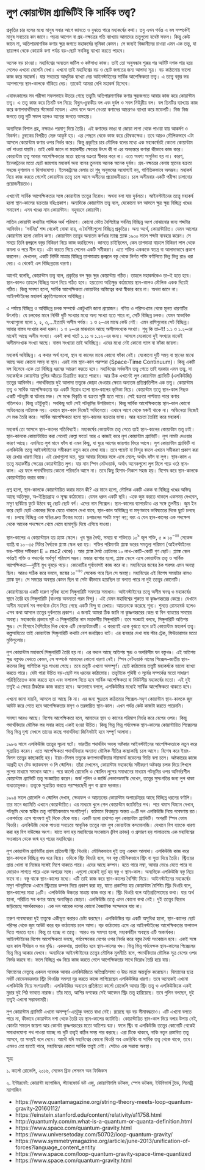 # লুপ কোয়ান্টাম গ্র্যাভিটিই কি সার্বিক তত্ত্ব?

প্রকৃতির চার বলের মধ্যে মানুষ সবার আগে জানতে ও বুঝতে পারে মহাকর্ষের কথা। তবু এখন পর্যন্ত এ বল সম্পর্কেই মানুষ সবচেয়ে কম জানে। পড়ন্ত আপেল বা গ্রহ-নক্ষত্রের গতি ব্যাখ্যায় আমাদের তত্ত্বগুলো যথেষ্ট সফল। কিন্তু কেউ জানে না, অতিপারমাণবিক কণার ক্ষুদ্র জগতে মহাকর্ষের ভূমিকা কেমন। সে জন্যই বিজ্ঞানীদের চাওয়া এমন এক তত্ত্ব, যা ছায়াপথ থেকে কোয়ার্ক কণা পর্যন্ত বড়-ছোট সবকিছু ব্যাখ্যা করতে পারবে।

অনেক বড় চাওয়া। মহাবিশ্বের অন্যতম জটিল ও কষ্টসাধ্য কাজ। তাই তো অনুসন্ধান শুরুর পর আটটি দশক পার হয়ে গেলেও এখনো মেলেনি দেখা। এখনো তাই মহাবিশ্বের বড় ও ছোট জগতের জন্য আলাদা সূত্র। বড় কাঠামোয় ভালো কাজ করে মহাকর্ষ। যার সবচেয়ে আধুনিক ব্যাখ্যা দেয় আইনস্টাইনের সার্বিক আপেক্ষিকতা তত্ত্ব। এ তত্ত্বে বস্তুর ভর আশপাশের স্থান-কালকে বাঁকিয়ে দেয়। তাকেই আমরা দেখি মহাকর্ষ হিসেবে।

এযাবৎকালের সব পরীক্ষা সফলভাবে উতরে গেছে তত্ত্বটি৷ অতিপারমাণবিক কণার ক্ষুদ্রজগতে আবার কাজ করে কোয়ান্টাম তত্ত্ব। এ তত্ত্ব কাজ করে তিনটি বল নিয়ে: বিদ্যুৎ–চুম্বকীয় বল এবং দুর্বল ও সবল নিউক্লীয় বল। বল তিনটির ব্যাখ্যায় কাজ করে কণাপদার্থবিদ্যার স্ট্যান্ডার্ড মডেল। এসব বলে অংশ নেওয়া কণাদের আচরণও ব্যাখ্যা করে মডেলটি। নিজ নিজ জগতে তত্ত্ব দুটি সফল হলেও অন্যের জগতে অসহায়।

অন্যদিকে বিশাল গ্রহ, নক্ষত্রও পরমাণু দিয়ে তৈরি। এই কণাদের ভাঙা বা জোড়া লাগা থেকে পাওয়া যায় আকর্ষণ ও বিকর্ষণ। চুম্বকের বিপরীত মেরু আকৃষ্ট হয়। এর পেছনে থেকে কাজ করে চৌম্বকক্ষেত্র। তবে আরও মৌলিকভাবে এটা আসলে কোয়ান্টাম কণার ওপর নির্ভর করে। কিন্তু প্রকৃতির চার মৌলিক বলের মধ্যে এক মহাকর্ষেরই কোনো কোয়ান্টাম ধর্ম পাওয়া যায়নি। তাই কেউ জানে না মহাকর্ষীয় ক্ষেত্রের উৎস কী বা এর অভ্যন্তরে কণারা কীভাবে কাজ করে। কোয়ান্টাম তত্ত্ব আবার আপেক্ষিকতার মতো স্থানের বক্রতা স্বীকার করে না। এতে অবশ্য অসুবিধা হয় না। কারণ, ইলেকট্রনের মতো ছোট জায়গায় মহাকর্ষ অন্য বলের তুলনায় অনেক অনেক দুর্বল। গ্রহ-নক্ষত্রের বেলায় স্থানের বক্রতা সহজে দৃশ্যমান ও হিসাবযোগ্য। ইলেকট্রনের বেলায় তা শুধু অনুভবের অযোগ্যই নয়, গাণিতিকভাবে অসম্ভব। মহাকর্ষ নিয়ে কাজ করতে গেলেই কোয়ান্টাম তত্ত্বে চলে আসে অসীমের প্রয়োজনীয়তা। চলে অসীমবার একটি পরীক্ষা চালানোর প্রয়োজনীয়তাও।

এখানেই সার্বিক আপেক্ষিকতার সঙ্গে কোয়ান্টাম তত্ত্বের বিরোধ। অথবা বলা যায় দুর্বলতা। আইনস্টাইনের তত্ত্বে মহাকর্ষ হলো স্থান-কালের বক্রতার বহিঃপ্রকাশ। অন্যদিকে কোয়ান্টাম তত্ত্ব বলে, যেকোনো বল আসলে ক্ষুদ্র ক্ষুদ্র বিচ্ছিন্ন খণ্ডের সমাবেশ। এসব খণ্ডের নাম কোয়ান্টাম। বহুবচনে কোয়ান্টা।

লাতিন কোয়ান্টা কথাটার শাব্দিক অর্থ পরিমাণ। কোনো ভৌত বৈশিষ্ট্যের সর্বনিম্ন বিচ্ছিন্ন অংশ বোঝানোর জন্য শব্দটার আবির্ভাব। ‘সর্বনিম্ন’ শব্দ থেকেই বোঝা যায়, এ বৈশিষ্ট্যগুলো বিচ্ছিন্ন প্রকৃতির। অন্য অর্থে, কোয়ান্টায়িত। যেমন আলোর কোয়ান্টাম হলো ফোটন কণা। কোয়ান্টাম তত্ত্বের অন্যতম কর্ণধার ম্যাক্স প্ল্যাঙ্ক ১৯০০ সালে শব্দটা ব্যবহার করেন। সে সময়ে তিনি জ্বলজ্বলে বস্তুর বিকিরণ নিয়ে কাজ করছিলেন। জানতে চাইছিলেন, কেন তাপমাত্রা বাড়লে বিকিরণ লাল থেকে কমলা ও পরে নীল হয়। এটা করতে গিয়ে পেলেন একটি সমীকরণ। এতে শক্তির একককে স্বতন্ত্র বা আলাদাভাবে প্রকাশ করলেন। দেখলেন, একটি নির্দিষ্ট মাত্রার বিচ্ছিন্ন তাপমাত্রায় জ্বলজ্বলে বস্তু থেকে নির্গত শক্তি বর্ণালিতে ভিন্ন ভিন্ন রঙে ধরা দেয়। এ থেকেই এল বিচ্ছিন্নতার ধারণা।

আগেই বলেছি, কোয়ান্টাম তত্ত্ব বলে, প্রকৃতির বল ক্ষুদ্র ক্ষুদ্র কোয়ান্টায় গঠিত। তাহলে মহাকর্ষকেও তা–ই হতে হবে। স্থান-কালও তাহলে বিচ্ছিন্ন অংশ নিয়ে গঠিত হবে। হয়তোবা অতিক্ষুদ্র কাঠামোয় স্থান-কালও মৌলিক একক দিয়েই গঠিত। কিন্তু সমস্যা হলো, সার্বিক আপেক্ষিকতা কোয়ান্টার অস্তিত্বের কথা স্বীকার করে না। অথবা জানে না। আইনস্টাইনের মহাকর্ষ প্রকৃতিগতভাবে অবিচ্ছিন্ন।

এ পর্যায়ে বিচ্ছিন্ন ও অবিচ্ছিন্ন চলক সম্পর্কে একটুখানি জানা প্রয়োজন। গণিত ও পরিসংখ্যান থেকে মূলত ধারণাটির উৎপত্তি। যে চলকের মানে নির্দিষ্ট দুটি সংখ্যার মধ্যে অন্য সংখ্যা হতে পারে না, সেটি বিচ্ছিন্ন চলক। যেমন স্বাভাবিক সংখ্যাগুলো হলো ১, ২, ৩,...ইত্যাদি অসীম পর্যন্ত। ১ ও ২–এর মাঝে কেউ নেই। এমন রাশিগুলোর সেট বিচ্ছিন্ন। আবার বাস্তব সংখ্যার কথা ধরুন। ১ ও ২–এর মাঝখানে আছে অসীমসংখ্যক সংখ্যা। শুধু কি তা–ই! ১.১ ও ১.২–এর মাঝেই আছে অসীম সংখ্যা। একই কথা খাটে ১.১১ ও ১.১২-এর জন্য। আসলে যেকোনো দুই সংখ্যার মাঝেই অসীমসংখ্যক সংখ্যা আছে। বাস্তব সংখ্যারা তাই অবিচ্ছিন্ন। এদের মধ্যে নেই কোনো গ্যাপ বা ফাঁকা জায়গা।

মহাকর্ষ অবিচ্ছিন্ন। এ কথার অর্থ হলো, স্থান বা কালের মাঝে কোনো ফাঁকা নেই। যেকোনো দুটি সময় বা স্থানের মাঝে আছে অন্য কোনো সময় বা স্থান। এরই নাম স্থান-কাল পরম্পরা (Space-Time Continuum)। কিন্তু একটি বল হিসেবে একে তো বিচ্ছিন্ন ধরনের আচরণ করতে হবে। মহাবিশ্বের সর্বজনীন তত্ত্ব পেতে তাই দরকার এমন তত্ত্ব, যা মহাকর্ষকে কোয়ান্টার তুলির আঁচড়ে চিত্রায়িত করতে পারবে। আর ঠিক এখানেই লুপ কোয়ান্টাম গ্র্যাভিটি (এলকিউজি) তত্ত্বের আবির্ভাব। পদার্থবিদ্যার দুই আলাদা তত্ত্বকে জোড়া দেওয়ার ক্ষেত্রে অন্যতম প্রতিশ্রুতিশীল এক তত্ত্ব।
কোয়ান্টাম তত্ত্ব ও সার্বিক আপেক্ষিকতায় বড় একটি বিরোধ হলো স্থান-কালের ভূমিকা নিয়ে। কোয়ান্টাম তত্ত্বে স্থান-কাল নিছক একটি পটভূমি বা ঘটনার মঞ্চ। সে মঞ্চে বিকৃতি বা বক্রতা সৃষ্টি হতে পারে। সেই বক্রতা পাল্টাতে পারে কণার গতিপথও। কিন্তু ওইটুকুই। সবকিছু ঘটে সেই পটভূমির উপরিভাগে। কিন্তু সার্বিক আপেক্ষিকতায় স্থান-কাল কোনো অভিনেতার নাট্যমঞ্চ নয়। এখানে স্থান-কাল নিজেই অভিনেতা। এখানে আগে থেকে মঞ্চই থাকে না। অভিনেতা নিজেই সে মঞ্চ তৈরি করে। সার্বিক আপেক্ষিকতা হলো স্থান-কালের বক্রতার ভাষা। আর বক্রতা তৈরিই করে মহাকর্ষ।

মহাকর্ষ তো আসলে স্থান-কালের গতিবিদ্যাই। মহাকর্ষের কোয়ান্টাম তত্ত্ব পেতে তাই স্থান-কালের কোয়ান্টাম তত্ত্ব চাই। স্থান-কালকে কোয়ান্টায়িত করা গেলেই কেল্লা ফতে! আর এ কাজই করে লুপ কোয়ান্টাম গ্র্যাভিটি। লুপ নামটা দেওয়ার কারণ আছে। এমনিতে লুপ মানে ফাঁস বা এমন কিছু, যা ঘুরে আগের জায়গায় ফিরে আসে। লুপ কোয়ান্টাম গ্র্যাভিটি বা এলকিউজি তত্ত্বে আইনস্টাইনের সমীকরণ নতুন করে লেখা যায়। তবে পয়েন্ট বা বিন্দুর বদলে এখানে সমীকরণ প্রকাশ করা হয় রেখার ধারণা দিয়ে। এই রেখাগুলো বক্র, ঘুরে আবার নিজের সঙ্গে এসে মেলে; অর্থাৎ ফাঁস বা লুপ। স্থান-কাল এ তত্ত্বে মহাকর্ষীয় ক্ষেত্রের কোয়ান্টায়িত লুপ। যার নাম স্পিন নেটওয়ার্ক, অর্থাৎ অনেকগুলো লুপ মিলে গড়ে ওঠে স্থান-কাল। এর ফলে পদার্থবিদ্যায় কোনো পরিবর্তন আসে না। তবে কিছু হিসাব-নিকাশ সহজ হয়। বিশেষ করে স্থান-কালকে কোয়ান্টায়িত করার কাজ।

প্রশ্ন হলো, স্থান-কালকে কোয়ান্টায়িত করার মানে কী? এর মানে হলো, মৌলিক একটি একক বা বিচ্ছিন্ন খণ্ডের অস্তিত্ব আছে অতিক্ষুদ্র, অ–ইন্দ্রিয়গ্রাহ্য ও সূক্ষ্ম কাঠামোয়। যেমন ধরুন একটি ছবি। একে জুম করতে থাকলে একসময় দেখবেন, মসৃণ ছবিটায় ফুটে উঠবে বহু ছোট ছোট বর্গ। এদের নাম পিক্সেল। স্থান-কালের ব্যাপারটাও এর সঙ্গে তুলনীয়। জুম ইন করে ছোট ছোট এককের দিকে যেতে থাকলে দেখা যাবে, স্থান-কাল অবিচ্ছিন্ন বা মসৃণভাবে ভবিষ্যতের দিকে ছুটে চলছে না। চলছে বিচ্ছিন্ন এক ঘড়ির দ্রুত  টিকের মতো। চলাচলের পথটা মসৃণ নয়; বরং এ যেন স্থান-কালের এক পদক্ষেপ থেকে আরেক পদক্ষেপে থেমে থেমে হামাগুড়ি দিয়ে এগিয়ে যাওয়া।

স্থান-কালের এ কোয়ান্টায়ন হয় প্ল্যাঙ্ক স্কেলে। খুব ক্ষুদ্র দৈর্ঘ্য, সময়ে বা শক্তিতে৷ $১০^৯$ জুল শক্তি, $৫×১০^{-৪৪}$ সেকেন্ড ব্যাপ্তি বা $১০{-৩৫}$ মিটার দৈর্ঘ্যকে প্ল্যাঙ্ক স্কেল ধরা হয়। শক্তির পরিমাণটা প্ল্যাঙ্ক ভরের সমতুল্য পরিমাণ (আইনস্টাইনের ভর-শক্তির সমীকরণ E = mc2 থেকে)। আর প্ল্যাঙ্ক দৈর্ঘ্য প্রোটনের ১০ লাখ-কোটি-কোটি গুণ ছোট। প্ল্যাঙ্ক স্কেল পর্যন্তই শক্তি ও পদার্থের অর্থপূর্ণ পরিমাপ সম্ভব। মজার ব্যাপার হলো, প্ল্যাঙ্ক স্কেলে এসে কোয়ান্টাম তত্ত্ব ও সার্বিক আপেক্ষিকতা—দুটিই মুখ থুবড়ে পড়ে। কোনোটির পূর্বাভাসই কাজ করে না। মহাবিশ্বের জন্মের ঠক পরপর এমন অবস্থা ছিল। আরও সঠিক করে বললে, জন্মের $১০^{-৪৩}$ সেকেন্ড পরে ছিল সে অবস্থা। মহাবিশ্বের এই বিশেষ সময়টার নামও প্ল্যাঙ্ক যুগ। সে সময়ের অবস্থার কেমন ছিল বা সেটা কীভাবে হয়েছিল তা বলতে পারে না দুই তত্ত্বের কোনোটি।

কোয়ান্টায়নের একটি দারুণ সুবিধা হলো সিঙ্গুলারিটি সমস্যার সমাধান। আইনস্টাইনের তত্ত্বে অসীম ঘনত্ব ও মহাকর্ষের স্থানে তৈরি হয় সিঙ্গুলারিটি (বাংলায় অনন্যতা পরম বিন্দু)। এই যেমন মহাবিশ্বের শুরুতে বা কৃষ্ণগহ্বরের কেন্দ্রে। যেখানে অসীম মহাকর্ষ সব পদার্থকে টেনে নিয়ে গেছে একটি বিন্দু বা রেখায়। আয়তনকে করেছে শূন্য। শুনতে রোমহষর্ক হলেও এসব কথা আসলে তত্ত্বের দুর্বলতার প্রকাশ। এ জন্যই আমরা ঠিক জানি না কৃষ্ণগহ্বরের কেন্দ্র বা বিগ ব্যাংয়ের সময়ের অবস্থা। মহাকর্ষের প্রভাবে সৃষ্ট এ সিঙ্গুলারিটির নাম মহাকর্ষীয় সিঙ্গুলারিটি। তবে সংজ্ঞাই বলছে, সিঙ্গুলারিটি অতিশয় ক্ষুদ্র। সে হিসাবে বৈশিষ্ট্যের দিক থেকে এটি কোয়ান্টামধর্মী। এ কারণেই একে বুঝতে হলে চাই কোয়ান্টাম মহাকর্ষ তত্ত্ব। কল্পসাহিত্যে তাই কোয়ান্টাম সিঙ্গুলারিটি কথাটা বেশ জনপ্রিয়ও বটে। এর ব্যবহার দেখা যায় স্টার ট্রেক, ফিউচারামার মতো মুভিগুলোয়।

লুপ কোয়ান্টাম মহাকর্ষে সিঙ্গুলারিটি তৈরি হয় না। এর বদলে আছে অতিশয় ক্ষুদ্র ও অপরিসীম ঘন বস্তুখণ্ড। এই অতিশয় ক্ষুদ্র বস্তুখণ্ড দেখতে কেমন, সে সম্পর্কে আমাদের কোনো ধারণা নেই। স্পিন নেটওয়ার্ক নামের পিক্সেল–জাতীয় স্থান-কালের কিছু গাণিতিক সূত্র পাওয়া গেছে। তবে তত্ত্বটি এখনো অসম্পূর্ণ। ছোট কাঠামোয় তত্ত্বটি মহাকর্ষকে ভালো ব্যাখ্যা করতে পারে। যেটা পারা উচিত বড়-ছোট সব ধরনের কাঠামোয়। তত্ত্বটাকে পৃথিবী ও সূর্যের সম্পর্কের মতো সাধারণ পরিস্থিতিতেও কাজ করতে হবে এবং ফলাফল দিতে হবে সার্বিক আপেক্ষিকতা বা নিউটনীয় মহাকর্ষের মতো। এই দুই তত্ত্বই এ ক্ষেত্রে ঠিকঠাক কাজ করতে হবে। অন্যভাবে বললে, এলকিউজির মধ্যেই সার্বিক আপেক্ষিকতা থাকতে হবে।

এখনো জানা যায়নি, আসলে তা আছে কি না। এর জন্য ক্ষুদ্রতম কাঠামোর পিক্সেল-সদৃশ কোয়ান্টাম স্থান-কালকে জুম আউট করে পেতে হবে আপেক্ষিকতার মসৃণ ও তরঙ্গায়িত স্থান-কাল। এখন পর্যন্ত কেউ কাজটা করতে পারেননি।

সমস্যা আরও আছে। বিশেষ আপেক্ষিকতা বলে, আমাদের স্থান ও কালের পরিমাপ নির্ভর করে বেগের ওপর। কিন্তু পদার্থবিদ্যার মৌলিক স্তর সবার কাছে একই হওয়া উচিত। কিন্তু ভিন্ন ভিন্ন পর্যবেক্ষক স্থান-কালের কোয়ান্টায়িত পিক্সেলের ভিন্ন ভিন্ন দৃশ্য দেখলে তাদের কাছে পদার্থবিদ্যা জিনিসটাই হবে সম্পূর্ণ আলাদা।

১৯৮৬ সালে এলকিউজি তত্ত্বের সূচনা ঘটে। ভারতীয় পদার্থবিদ অভয় অষ্টকার আইনস্টাইনের আপেক্ষিকতাকে নতুন করে সূত্রায়িত করেন। এতে আপেক্ষিকতা পদার্থবিদ্যার অন্যান্য মৌলিক নীতির কাছাকাছি চলে আসে। বিশেষ করে ইয়াং-মিলস তত্ত্বের কাছাকাছি হয়। ইয়াং-মিলস তত্ত্বকে কণাপদার্থবিদ্যার স্ট্যান্ডার্ড মডেলের ভিত্তি বলা চলে। অষ্টকারের কাজে আগ্রহী হন টেড জ্যাকবসন ও লি স্মোলিন। তাঁরা দেখলেন, কোয়ান্টাম মহাকর্ষের সমীকরণ অষ্টকার চলক দিয়ে লিখলে লুপের মাধ্যমে সমাধান আসে। পরে কার্লো রোভেলি ও স্মোলিন লুপের সমাধানের মাধ্যমে পটভূমির ওপর অনির্ভরশীল কোয়ান্টাম গ্র্যাভিটি তত্ত্ব সংজ্ঞায়িত করেন। জর্জ পুলিন ও জার্জি লেভানডফস্কি দেখেন, তত্ত্বের সুসংগতির জন্য লুপ থাকা বাধ্যতামূলক। তত্ত্বকে সূত্রায়িত করতে পরস্পরছেদী লুপ বা গ্রাফ দরকার।

১৯৯৪ সালে রোভেলি ও স্মোলিন দেখান, ক্ষেত্রফল ও আয়তনের কোয়ান্টাম অপারেটরের আছে বিচ্ছিন্ন ধরনের বর্ণালি। তার মানে জ্যামিতি এখানে কোয়ান্টায়িত। এর মাধ্যমে খুলে গেল কোয়ান্টাম জ্যামিতির পথ। পরে থমাস থিম্যান দেখান, পটভূমি থেকে স্বাধীন তত্ত্ব গাণিতিকভাবে সংগতিপূর্ণ। বর্তমানে বিশ্বজুড়ে অন্তত ৩০টি দল এলকিউজি নিয়ে গবেষণায় রত। একপর্যায়ে এসে গবেষণা দুই দিকে বেঁকে যায়। একটি হলো প্রথাগত লুপ কোয়ান্টাম গ্র্যাভিটি। অপরটি স্পিন ফোম থিওরি। এলকিউজি থেকে পাওয়া সবচেয়ে আধুনিক তত্ত্বের নাম লুপ কোয়ান্টাম কসমোলজি। যেখানে বিগ ব্যাংকে ধারণা করা হয় বিগ বাউন্সের অংশ। যাতে বলা হয় মহাবিশ্বের সংকোচন (বিগ ক্রাঞ্চ) ও প্রসারণ হয় পালাক্রমে৷ এক মহাবিশ্বের সংকোচন থেকে জন্ম হয় পরের মহাবিশ্বের।

লুপ কোয়ান্টাম গ্র্যাভিটির প্রবল প্রতিদ্বন্দ্বী স্ট্রিং থিওরি। মৌলিকভাবে দুই তত্ত্ব একদম আলাদা। এলকিউজি কাজ করে স্থান-কালকে বিচ্ছিন্ন খণ্ড ধরে নিয়ে। ওদিকে স্ট্রিং থিওরি বলে, সব বস্তু মৌলিকভাবে স্ট্রিং বা সুতা দিয়ে তৈরি। স্ট্রিংয়ের প্রান্ত খোলা বা নিজের সঙ্গেই মিশে থাকতে পারে। এদের আছে কম্পন। হতে পারে লম্বা, আবার ভেঙে যেতে পারে বা জোড়াও লাগতে পারে একে অপরের সঙ্গে। এগুলো থেকেই মূর্ত হয় বস্তু ও স্থান-কাল। অন্যদিকে এলকিউজি বস্তু নিয়ে ভাবে না। বস্তু থাকে স্থান-কালের মধ্যে। এটি তাই কাজ করে স্থান-কালের বৈশিষ্ট্য নিয়ে। আইনস্টাইনের মহাকর্ষের মসৃণ পটভূমিকে এখানে স্ট্রিংয়ের কম্পন দিয়ে প্রকাশ করা হয়, যাতে প্রকাশিত হয় কোয়ান্টাম বৈশিষ্ট্য৷ স্ট্রিং থিওরি বলে, স্থান-কালের মাত্রা ১০টি। এলকিউজি উচ্চতর মাত্রায় কাজ করে না। স্ট্রিং থিওরি বলে অতিপ্রতিসাম্যের কথা। যার অর্থ হলো, পরিচিত সব কণার আছে অনাবিষ্কৃত জোড়া। এলকিউজি তত্ত্বে এমন কোনো কথা নেই। দুই তত্ত্বের বিরোধ জড়িয়েছে সমর্থকদেরও। এক দল আরেক দলের কোনো বৈজ্ঞানিক সম্মেলনে যায় না।

তরুণ গবেষকেরা দুই তত্ত্বকে একীভূত করারও চেষ্টা করছেন। এলকিউজির বড় একটি অসুবিধা হলো, স্থান-কালের ছোট পরিসর থেকে জুম আউট করে বড় কাঠামোয় চলে আসা। বড় কাঠামোয় এসে এর আইনস্টাইনের আপেক্ষিকতার ফলাফল দিতে পারতে হবে। কিন্তু তা হচ্ছে না তত্ত্বে। আরও বড় সমস্যা হলো, মহাকর্ষহীন অবস্থায় এটি অকার্যকর। আইনস্টাইনের বিশেষ আপেক্ষিকতা বলছে, পর্যবেক্ষকের বেগের ওপর নির্ভর করে বস্তুর দৈর্ঘ্য সংকোচন হবে। একই সঙ্গে হবে কাল দীর্ঘায়ন ও ভর বৃদ্ধি। এককথায়, প্রভাবিত হবে স্থান-কালের খণ্ড। ভিন্ন ভিন্ন পর্যবেক্ষক স্থান-কালের পিক্সেলের ভিন্ন ভিন্ন আকার দেখবে। অন্যদিকে আইনস্টাইনের তত্ত্বের মৌলিক মূলনীতি বলে, পদার্থবিদ্যার মৌলিক সূত্র বেগের ওপর নির্ভর করবে না। ফলে বিচ্ছিন্ন খণ্ড নিয়ে কাজ করতে গেলে আপেক্ষিকতার সাথে বিরোধ তৈরি হয়ে যায়।

থিম্যানের নেতৃত্বে একদল গবেষক আবার এলকিউজিতে অতিপ্রতিসাম্য ও উচ্চ মাত্রা অন্তর্ভুক্ত করেছেন। থিম্যানের ছাত্র নর্বার্ট বোডেনডরফার স্ট্রিং থিওরির সমস্যা দূর করতে কাজে লাগিয়েছেন এলকিউজির ধারণা। তবে অনেকেই এখনো এলকিউজি নিয়ে সংশয়বাদী। এলকিউজির অন্যতম প্রতিষ্ঠাতা কার্লো রোভেলি আবার স্ট্রিং তত্ত্ব ও এলকিউজিকে একই মুদ্রার দুই পিঠ ভাবতে নারাজ। তাঁর মতে, আশির দশকের সেই আবেদন স্ট্রিং তত্ত্ব হারিয়েছে। তবে পুলিন বলছেন, দুই তত্ত্বই এখনো সম্ভাবনাময়ী।

লুপ কোয়ান্টাম গ্র্যাভিটি এখনো অসম্পূর্ণ-এতটুকু বলতে বাধা নেই। রয়েছে বড় বড় সীমাবদ্ধতাও। এটি এখনো বলতে পারে না, কীভাবে কোয়ান্টাম দশা থেকে তৈরি হয় স্থান-কালের জ্যামিতি। কোয়ান্টায়িত স্থান-কাল দিয়ে বলার উপায় নেই, কোনটা সমতল জায়গা আর কোনটা কৃষ্ণগহ্বরের মতো অতিশয় বক্র। ফলে স্ট্রিং বা এলকিউজি তত্ত্বের কোনোটি থেকেই সমাধানযোগ্য পথ পাওয়া যাচ্ছে না৷ দুটি তত্ত্বই কঠিন সময় পার করছে। এরা টিকে থাকবে, নাকি নতুন প্রস্তাবিত তত্ত্ব আসবে, তা সময়ই বলে দেবে। আদৌ যদি মহাবিশ্বের কোনো থিওরি অব এভরিথিং বা সার্বিক তত্ত্ব থেকে থাকে, তবে। এমনও তো হতেই পারে, মহাবিশ্বের কোনো সার্বিক তত্ত্বই নেই। সেটাও এক সম্ভাব্য অবস্থা।

সূত্র:

১. কার্লো রোভেলি, ২০১৬, সেভেন ব্রিফ লেসনস অন ফিজিকস

২. ইন্টারনেট: কোয়ান্টা ম্যাগাজিন, স্ট্যানফোর্ড ডট এজু, কোয়ান্টামলি ডটকম, স্পেস ডটকম, ইউনিভার্স টুডে, সিমেট্রি ম্যাগাজিন

- https://www.quantamagazine.org/string-theory-meets-loop-quantum-gravity-20160112/
- https://einstein.stanford.edu/content/relativity/a11758.html
- http://quantumly.com/m.what-is-a-quantum-or-quanta-definition.html
- https://www.space.com/quantum-gravity.html
- https://www.universetoday.com/50702/loop-quantum-gravity/
- https://www.symmetrymagazine.org/article/june-2013/unification-of-forces?language_content_entity
- https://www.space.com/loop-quantum-gravity-space-time-quantized
- https://www.space.com/quantum-gravity.html
